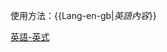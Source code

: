 <includeonly>{{langWithName|en-gb|英式英文|{{{1}}}|links={{{links}}}}}</includeonly><noinclude>
使用方法：<nowiki>{{Lang-en-gb|</nowiki>''英語內容''<nowiki>}}</nowiki>

[[Category:多語言支持模板|英語-英式]]

</noinclude>